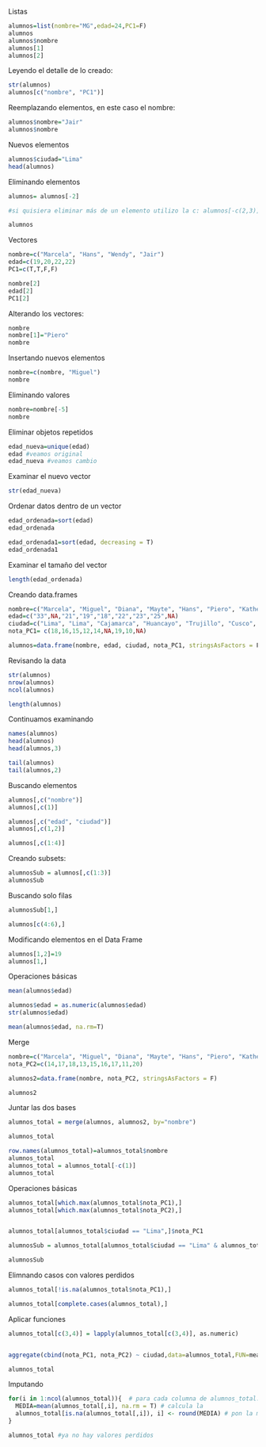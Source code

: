 Listas

```r
alumnos=list(nombre="MG",edad=24,PC1=F)
alumnos
alumnos$nombre
alumnos[1]
alumnos[2]
```
Leyendo el detalle de lo creado:

```r
str(alumnos)
alumnos[c("nombre", "PC1")]
```
Reemplazando elementos, en este caso el nombre:
```r
alumnos$nombre="Jair"
alumnos$nombre
```

Nuevos elementos
```r
alumnos$ciudad="Lima"
head(alumnos)
```
Eliminando elementos
```r
alumnos= alumnos[-2]  

#si quisiera eliminar más de un elemento utilizo la c: alumnos[-c(2,3)]

alumnos
```

Vectores

```r
nombre=c("Marcela", "Hans", "Wendy", "Jair")
edad=c(19,20,22,22)
PC1=c(T,T,F,F)

nombre[2] 
edad[2]
PC1[2]
```
Alterando los vectores:
```r
nombre
nombre[1]="Piero"
nombre
```
Insertando nuevos elementos
```r
nombre=c(nombre, "Miguel")
nombre
```
Eliminando valores
```r
nombre=nombre[-5]
nombre
```
Eliminar objetos repetidos
```r
edad_nueva=unique(edad)
edad #veamos original
edad_nueva #veamos cambio 
```
Examinar el nuevo vector
```r
str(edad_nueva)

```
Ordenar datos dentro de un vector

```r
edad_ordenada=sort(edad)
edad_ordenada

edad_ordenada1=sort(edad, decreasing = T)
edad_ordenada1
```
Examinar el tamaño del vector

```r
length(edad_ordenada)
```
Creando data.frames

```r
nombre=c("Marcela", "Miguel", "Diana", "Mayte", "Hans", "Piero", "Katherine", "Alejandra", "Naomi")
edad=c("33",NA,"21","19","18","22","23","25",NA)
ciudad=c("Lima", "Lima", "Cajamarca", "Huancayo", "Trujillo", "Cusco", "Lima", "Cusco", "Cajamarca")
nota_PC1= c(18,16,15,12,14,NA,19,10,NA)

alumnos=data.frame(nombre, edad, ciudad, nota_PC1, stringsAsFactors = F) 

```

Revisando la data
```r
str(alumnos)
nrow(alumnos)
ncol(alumnos)

length(alumnos) 
```
Continuamos examinando

```r
names(alumnos) 
head(alumnos)
head(alumnos,3)

tail(alumnos)
tail(alumnos,2)
```
Buscando elementos

```r
alumnos[,c("nombre")]
alumnos[,c(1)] 

alumnos[,c("edad", "ciudad")]
alumnos[,c(1,2)]

alumnos[,c(1:4)]

```

Creando subsets:

```r
alumnosSub = alumnos[,c(1:3)]
alumnosSub

```
Buscando solo filas

```r
alumnosSub[1,]

alumnos[c(4:6),]
```
Modificando elementos en el Data Frame

```r
alumnos[1,2]=19
alumnos[1,]
```
Operaciones básicas

```r
mean(alumnos$edad)

alumnos$edad = as.numeric(alumnos$edad)
str(alumnos$edad)

mean(alumnos$edad, na.rm=T)
```

Merge

```r
nombre=c("Marcela", "Miguel", "Diana", "Mayte", "Hans", "Piero", "Katherine", "Alejandra", "Naomi")
nota_PC2=c(14,17,18,13,15,16,17,11,20)

alumnos2=data.frame(nombre, nota_PC2, stringsAsFactors = F) 

alumnos2
```
Juntar las dos bases

```r
alumnos_total = merge(alumnos, alumnos2, by="nombre")

alumnos_total

row.names(alumnos_total)=alumnos_total$nombre
alumnos_total
alumnos_total = alumnos_total[-c(1)]
alumnos_total
```

Operaciones básicas

```r
alumnos_total[which.max(alumnos_total$nota_PC1),] 
alumnos_total[which.max(alumnos_total$nota_PC2),] 


alumnos_total[alumnos_total$ciudad == "Lima",]$nota_PC1

alumnosSub = alumnos_total[alumnos_total$ciudad == "Lima" & alumnos_total$nota_PC2 > 16,]

alumnosSub

```
Elimnando casos con valores perdidos

```r
alumnos_total[!is.na(alumnos_total$nota_PC1),]

alumnos_total[complete.cases(alumnos_total),]

```

Aplicar funciones

```r
alumnos_total[c(3,4)] = lapply(alumnos_total[c(3,4)], as.numeric)


aggregate(cbind(nota_PC1, nota_PC2) ~ ciudad,data=alumnos_total,FUN=mean)

alumnos_total
```

Imputando

```r
for(i in 1:ncol(alumnos_total)){  # para cada columna de alumnos_total:
  MEDIA=mean(alumnos_total[,i], na.rm = T) # calcula la 
  alumnos_total[is.na(alumnos_total[,i]), i] <- round(MEDIA) # pon la media donde haya un NA en esa columna 
}

alumnos_total #ya no hay valores perdidos
```

